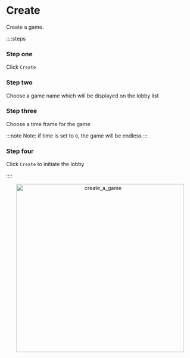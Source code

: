 # Create

Create a game.

::::steps

### Step one

Click `Create`

### Step two

Choose a game name which will be displayed on the lobby list

### Step three

Choose a time frame for the game

:::note
Note: if time is set to `0`, the game will be endless
:::

### Step four

Click `Create` to initiate the lobby

::::

<div align="center">
    <img width="450" src="create_a_game.gif" alt="create_a_game" />
</div>
